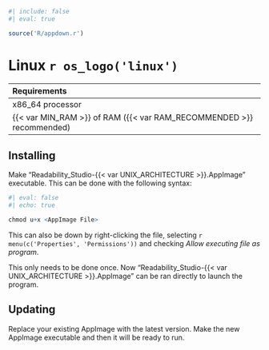 ```r
#| include: false
#| eval: true

source('R/appdown.r')
```

# Linux `r os_logo('linux')`

| Requirements |
| :-- |
| x86_64 processor |
| {{< var MIN_RAM >}} of RAM ({{< var RAM_RECOMMENDED >}} recommended) |

## Installing {-}

Make "Readability_Studio-{{< var UNIX_ARCHITECTURE >}}.AppImage" executable.
This can be done with the following syntax:

```r
#| eval: false
#| echo: true

chmod u+x <AppImage File>
```

This can also be down by right-clicking the file, selecting `r menu(c('Properties', 'Permissions'))` and checking *Allow executing file as program*.

This only needs to be done once.
Now "Readability_Studio-{{< var UNIX_ARCHITECTURE >}}.AppImage" can be ran directly to launch the program.

## Updating {-}

Replace your existing AppImage with the latest version.
Make the new AppImage executable and then it will be ready to run.
